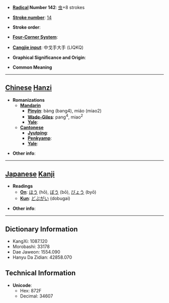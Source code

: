 * '''[[Wiktionary:Chinese radical index| Radical]] Number 142''': [[Wiktionary:Chinese radical index 虫|虫]]+8 strokes

* '''[[Wiktionary:Chinese total strokes index|Stroke number]]''': [[Wiktionary:Chinese total strokes index 14|14]]

* '''Stroke order''': 

* '''[[Wiktionary:Chinese four corner index|Four-Corner System]]''': 

* '''[[Wiktionary:Chinese Cangjie index|Cangjie input]]''': 中戈手大手 (LIQKQ)

* '''Graphical Significance and Origin''': 

* '''Common Meaning'''

----

== [[Chinese]] [[Hanzi]] ==

* '''Romanizations'''
** '''[[Mandarin]]'''
*** '''[[Pinyin]]''': bàng (bang4), miáo (miao2)
*** '''[[Wade-Giles]]''': pang<sup>4</sup>, miao<sup>2</sup>
*** '''[[Yale]]''': 
** '''[[Cantonese]]'''
*** '''[[Jyutping]]''':
*** '''[[Penkyamp]]''': 
*** '''[[Yale]]''': 

* '''Other info''': 

----

== [[Japanese]] [[Kanji]] ==

* '''Readings'''
** '''[[On]]''': [[ほう]] (hō), [[ぼう]] (bō), [[びょう]] (byō)
** '''[[Kun]]''': [[どぶがい]] (dobugai)

* '''Other info''':  

----

== Dictionary Information ==

* KangXi: 1087.120
* Morobashi: 33178
* Dae Jaweon: 1554.090
* Hanyu Da Zidian: 42858.070

== Technical Information ==

* '''Unicode''':
** Hex: 872F
** Decimal: 34607